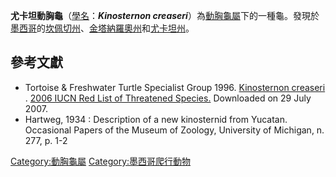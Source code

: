 {{Speciesbox
| image = 
| status = LR/nt
| status_system = IUCN2.3
| genus = Kinosternon
| species = creaseri
| authority = Hartweg, 1934
| synonyms = 
* ''Kinosternon creaseri'' <small>Hartweg, 1934</small>
| synonyms_ref=<ref name="Fritz 2007">{{Cite journal |journal=Vertebrate Zoology |title=Checklist of Chelonians of the World |year=2007 |author=Fritz Uwe |coauthors=Peter Havaš |volume=57 |issue=2 |pages=251–252 |id=ISSN 18640-5755 |url=http://www.cnah.org/pdf_files/851.pdf |archiveurl=https://www.webcitation.org/5v20ztMND?url=http://www.cnah.org/pdf_files/851.pdf |archivedate=2010-12-17 |accessdate=29 May 2012 |deadurl=yes }}</ref>
}}
'''尤卡坦動胸龜'''（[[學名|學名]]：'''''Kinosternon creaseri'''''）為[[動胸龜屬|動胸龜屬]]下的一種龜。發現於[[墨西哥|墨西哥]]的[[坎佩切州|坎佩切州]]、[[金塔納羅奧州|金塔納羅奧州]]和[[尤卡坦州|尤卡坦州]]。

== 參考文獻 ==
{{Reflist}}

* Tortoise & Freshwater Turtle Specialist Group 1996.  [http://www.iucnredlist.org/search/details.php/11006/all Kinosternon creaseri] {{Wayback|url=http://www.iucnredlist.org/search/details.php/11006/all |date=20140627094911 }}.   [http://www.iucnredlist.org 2006 IUCN Red List of Threatened Species.] {{Wayback|url=http://www.iucnredlist.org/ |date=20180508171911 }}  Downloaded on 29 July 2007.
* Hartweg, 1934 : Description of a new kinosternid from Yucatan. Occasional Papers of the Museum of Zoology, University of Michigan, n. 277, p. 1-2
{{Taxonbar|from=Q304439}}

[[Category:動胸龜屬|Category:動胸龜屬]]
[[Category:墨西哥爬行動物|Category:墨西哥爬行動物]]


{{Turtle-stub}}